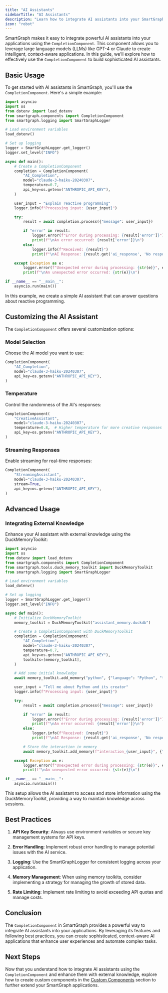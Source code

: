 ```yaml
---
title: "AI Assistants"
sidebarTitle: "AI Assistants"
description: "Learn how to integrate AI assistants into your SmartGraph applications using CompletionComponent"
icon: "robot"
---
```


SmartGraph makes it easy to integrate powerful AI assistants into your applications using the `CompletionComponent`. This component allows you to leverage large language models (LLMs) like GPT-4 or Claude to create intelligent, context-aware applications. In this guide, we'll explore how to effectively use the `CompletionComponent` to build sophisticated AI assistants.

## Basic Usage

To get started with AI assistants in SmartGraph, you'll use the `CompletionComponent`. Here's a simple example:

```python
import asyncio
import os
from dotenv import load_dotenv
from smartgraph.components import CompletionComponent
from smartgraph.logging import SmartGraphLogger

# Load environment variables
load_dotenv()

# Set up logging
logger = SmartGraphLogger.get_logger()
logger.set_level("INFO")

async def main():
    # Create a CompletionComponent
    completion = CompletionComponent(
        "AI_Completion",
        model="claude-3-haiku-20240307",
        temperature=0.7,
        api_key=os.getenv("ANTHROPIC_API_KEY"),
    )

    user_input = "Explain reactive programming"
    logger.info(f"Processing input: {user_input}")

    try:
        result = await completion.process({"message": user_input})

        if "error" in result:
            logger.error(f"Error during processing: {result['error']}")
            print(f"\nAn error occurred: {result['error']}\n")
        else:
            logger.info(f"Received: {result}")
            print(f"\nAI Response: {result.get('ai_response', 'No response')}\n")

    except Exception as e:
        logger.error(f"Unexpected error during processing: {str(e)}", exc_info=True)
        print(f"\nAn unexpected error occurred: {str(e)}\n")

if __name__ == "__main__":
    asyncio.run(main())
```

In this example, we create a simple AI assistant that can answer questions about reactive programming.

## Customizing the AI Assistant

The `CompletionComponent` offers several customization options:

### Model Selection

Choose the AI model you want to use:

```python
CompletionComponent(
    "AI_Completion",
    model="claude-3-haiku-20240307",
    api_key=os.getenv("ANTHROPIC_API_KEY"),
)
```

### Temperature

Control the randomness of the AI's responses:

```python
CompletionComponent(
    "CreativeAssistant",
    model="claude-3-haiku-20240307",
    temperature=0.8,  # Higher temperature for more creative responses
    api_key=os.getenv("ANTHROPIC_API_KEY"),
)
```

### Streaming Responses

Enable streaming for real-time responses:

```python
CompletionComponent(
    "StreamingAssistant",
    model="claude-3-haiku-20240307",
    stream=True,
    api_key=os.getenv("ANTHROPIC_API_KEY"),
)
```

## Advanced Usage

### Integrating External Knowledge

Enhance your AI assistant with external knowledge using the DuckMemoryToolkit:

```python
import asyncio
import os
from dotenv import load_dotenv
from smartgraph.components import CompletionComponent
from smartgraph.tools.duck_memory_toolkit import DuckMemoryToolkit
from smartgraph.logging import SmartGraphLogger

# Load environment variables
load_dotenv()

# Set up logging
logger = SmartGraphLogger.get_logger()
logger.set_level("INFO")

async def main():
    # Initialize DuckMemoryToolkit
    memory_toolkit = DuckMemoryToolkit("assistant_memory.duckdb")

    # Create a CompletionComponent with DuckMemoryToolkit
    completion = CompletionComponent(
        "AI_Completion",
        model="claude-3-haiku-20240307",
        temperature=0.7,
        api_key=os.getenv("ANTHROPIC_API_KEY"),
        toolkits=[memory_toolkit],
    )

    # Add some initial knowledge
    await memory_toolkit.add_memory("python", {"language": "Python", "type": "Programming language", "creator": "Guido van Rossum"})

    user_input = "Tell me about Python and its creator"
    logger.info(f"Processing input: {user_input}")

    try:
        result = await completion.process({"message": user_input})

        if "error" in result:
            logger.error(f"Error during processing: {result['error']}")
            print(f"\nAn error occurred: {result['error']}\n")
        else:
            logger.info(f"Received: {result}")
            print(f"\nAI Response: {result.get('ai_response', 'No response')}\n")

        # Store the interaction in memory
        await memory_toolkit.add_memory(f"interaction_{user_input}", {"question": user_input, "answer": result.get('ai_response', 'No response')})

    except Exception as e:
        logger.error(f"Unexpected error during processing: {str(e)}", exc_info=True)
        print(f"\nAn unexpected error occurred: {str(e)}\n")

if __name__ == "__main__":
    asyncio.run(main())
```

This setup allows the AI assistant to access and store information using the DuckMemoryToolkit, providing a way to maintain knowledge across sessions.

## Best Practices

1. **API Key Security**: Always use environment variables or secure key management systems for API keys.

2. **Error Handling**: Implement robust error handling to manage potential issues with the AI service.

3. **Logging**: Use the SmartGraphLogger for consistent logging across your application.

4. **Memory Management**: When using memory toolkits, consider implementing a strategy for managing the growth of stored data.

5. **Rate Limiting**: Implement rate limiting to avoid exceeding API quotas and manage costs.

## Conclusion

The `CompletionComponent` in SmartGraph provides a powerful way to integrate AI assistants into your applications. By leveraging its features and following best practices, you can create sophisticated, context-aware AI applications that enhance user experiences and automate complex tasks.

## Next Steps

Now that you understand how to integrate AI assistants using the `CompletionComponent` and enhance them with external knowledge, explore how to create custom components in the [Custom Components](./custom-component) section to further extend your SmartGraph applications.
